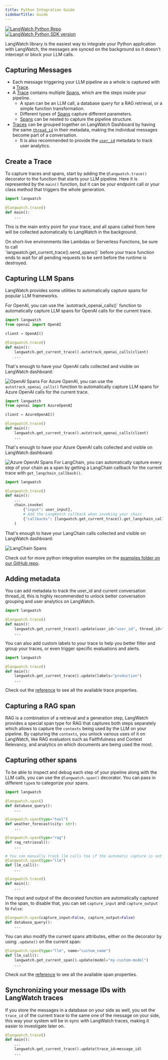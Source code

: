```yaml
---
title: Python Integration Guide
sidebarTitle: Guide
---
```


<div className="not-prose" style={{display: "flex", gap: "8px", padding: "0"}}>
  <div>
  <a href="https://github.com/langwatch/langwatch/tree/main/python-sdk" target="_blank">
    <img src="https://img.shields.io/badge/repo-langwatch-blue?style=flat&logo=Github" noZoom alt="LangWatch Python Repo" />
  </a>
  </div>

  <div>
  <a href="https://pypi.org/project/langwatch/" target="_blank">
    <img src="https://img.shields.io/pypi/v/langwatch?color=007EC6" noZoom alt="LangWatch Python SDK version" />
  </a>
  </div>
</div>

LangWatch library is the easiest way to integrate your Python application with LangWatch, the messages are synced on the background so it doesn't intercept or block your LLM calls.


<Prerequisites />


## Capturing Messages

- Each message triggering your LLM pipeline as a whole is captured with a [Trace](/concepts#traces).
- A [Trace](/concepts#traces) contains multiple [Spans](/concepts#spans), which are the steps inside your pipeline.
  - A span can be an LLM call, a database query for a RAG retrieval, or a simple function transformation.
  - Different types of [Spans](/concepts#spans) capture different parameters.
  - [Spans](/concepts#spans) can be nested to capture the pipeline structure.
- [Traces](/concepts#traces) can be grouped together on LangWatch Dashboard by having the same [`thread_id`](/concepts#threads) in their metadata, making the individual messages become part of a conversation.
  - It is also recommended to provide the [`user_id`](/concepts#user-id) metadata to track user analytics.

## Create a Trace

To capture traces and spans, start by adding the `@langwatch.trace()` decorator to the function that starts your LLM pipeline. Here it is represented by the `main()` function, but it can be your endpoint call or your class method that triggers the whole generation.

```python
import langwatch

@langwatch.trace()
def main():
    ...
```

This is the main entry point for your trace, and all spans called from here will be collected automatically to LangWatch in the background.

<Note>
On short-live environments like Lambdas or Serverless Functions, be sure to call <br /> `langwatch.get_current_trace().send_spans()` before your trace function ends to wait for all pending requests to be sent before the runtime is destroyed.
</Note>

## Capturing LLM Spans

LangWatch provides some utilities to automatically capture spans for popular LLM frameworks.

<Tabs>
<Tab title="OpenAI">
For OpenAI, you can use the `autotrack_openai_calls()` function to automatically capture LLM spans for OpenAI calls for the current trace.

```python
import langwatch
from openai import OpenAI

client = OpenAI()

@langwatch.trace()
def main():
    langwatch.get_current_trace().autotrack_openai_calls(client)
    ...
```

That's enough to have your OpenAI calls collected and visible on LangWatch dashboard:

![OpenAI Spans](/images/integration/openai.png)
</Tab>
<Tab title="Azure">
For Azure OpenAI, you can use the `autotrack_openai_calls()` function to automatically capture LLM spans for Azure OpenAI calls for the current trace.

```python
import langwatch
from openai import AzureOpenAI

client = AzureOpenAI()

@langwatch.trace()
def main():
    langwatch.get_current_trace().autotrack_openai_calls(client)
    ...
```

That's enough to have your Azure OpenAI calls collected and visible on LangWatch dashboard:

![Azure OpenAI Spans](/images/integration/azure.png)
</Tab>
<Tab title="LangChain">
For LangChain, you can automatically capture every step of your chain as a span by getting a LangChain callback for the current trace with `get_langchain_callback()`.

```python
import langwatch

@langwatch.trace()
def main():
    ...
    chain.invoke(
        {"input": user_input},
        # Add the LangWatch callback when invoking your chain
        {"callbacks": [langwatch.get_current_trace().get_langchain_callback()]},
    )
```

That's enough to have your LangChain calls collected and visible on LangWatch dashboard:

![LangChain Spans](/images/integration/langchain.png)
</Tab>
</Tabs>

Check out for more python integration examples on the [examples folder on our GitHub repo](https://github.com/langwatch/langwatch/tree/main/python-sdk/examples).

## Adding metadata

You can add metadata to track the user_id and current conversation thread_id, this is highly recommended to unlock better conversation grouping and user analytics on LangWatch.

```python
import langwatch

@langwatch.trace()
def main():
    langwatch.get_current_trace().update(user_id="user_id", thread_id="thread_id")
    ...
```

You can also add custom labels to your trace to help you better filter and group your traces, or even trigger specific evaluations and alerts.

```python
import langwatch

@langwatch.trace()
def main():
    langwatch.get_current_trace().update(labels="production")
    ...
```

Check out the [reference](./reference#trace) to see all the available trace properties.

## Capturing a RAG span

RAG is a combination of a retrieval and a generation step, LangWatch provides a special span type for RAG that captures both steps separately which allows to capture the `contexts` being used by the LLM on your pipeline.
By capturing the `contexts`, you unlock various uses of it on LangWatch, like RAG evaluators such as Faitfhfulness and Context Relevancy, and analytics on which documents are being used the most.

<Tabs>
<Tab title="RAG Span">
<PythonRAGSpan />
</Tab>
<Tab title="LangChain">
<PythonLangChainRAG />
</Tab>
</Tabs>

## Capturing other spans

To be able to inspect and debug each step of your pipeline along with the LLM calls, you can use the `@langwatch.span()` decorator. You can pass in different `type`s to categorize your spans.

```python
import langwatch

@langwatch.span()
def database_query():
    ...

@langwatch.span(type="tool")
def weather_forecast(city: str):
    ...

@langwatch.span(type="rag")
def rag_retrieval():
    ...

# You can manually track llm calls too if the automatic capture is not enough for your use case
@langwatch.span(type="llm")
def llm_call():
    ...

@langwatch.trace()
def main():
    ...
```

The input and output of the decorated function are automatically captured in the span, to disable that, you can set `capture_input` and `capture_output` to `False`:

```python
@langwatch.span(capture_input=False, capture_output=False)
def database_query():
    ...
```

You can also modify the current spans attributes, either on the decorator by using `.update()` on the current span:

```python
@langwatch.span(type="llm", name="custom_name")
def llm_call():
    langwatch.get_current_span().update(model="my-custom-model")
    ...
```

Check out the [reference](./reference#span) to see all the available span properties.

## Synchronizing your message IDs with LangWatch traces

If you store the messages in a database on your side as well, you set the `trace_id` of the current trace to the same one of the message on your side, this way your system will be in sync with LangWatch traces, making it easier to investigate later on.

```python
@langwatch.trace()
def main():
    ...
    langwatch.get_current_trace().update(trace_id=message_id)
    ...
```